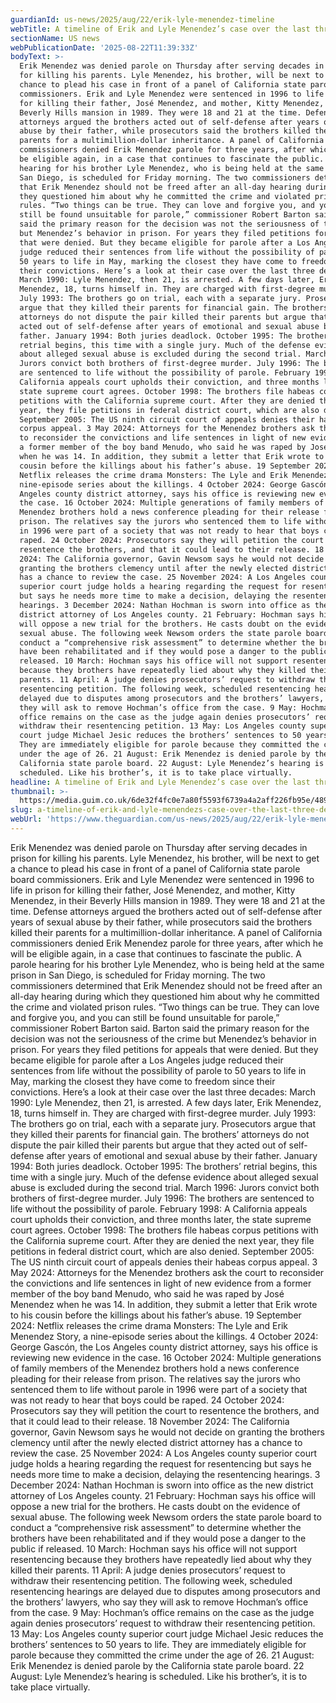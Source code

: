 ```yaml
---
guardianId: us-news/2025/aug/22/erik-lyle-menendez-timeline
webTitle: A timeline of Erik and Lyle Menendez’s case over the last three decades
sectionName: US news
webPublicationDate: '2025-08-22T11:39:33Z'
bodyText: >-
  Erik Menendez was denied parole on Thursday after serving decades in prison
  for killing his parents. Lyle Menendez, his brother, will be next to get a
  chance to plead his case in front of a panel of California state parole board
  commissioners. Erik and Lyle Menendez were sentenced in 1996 to life in prison
  for killing their father, José Menendez, and mother, Kitty Menendez, in their
  Beverly Hills mansion in 1989. They were 18 and 21 at the time. Defense
  attorneys argued the brothers acted out of self-defense after years of sexual
  abuse by their father, while prosecutors said the brothers killed their
  parents for a multimillion-dollar inheritance. A panel of California
  commissioners denied Erik Menendez parole for three years, after which he will
  be eligible again, in a case that continues to fascinate the public. A parole
  hearing for his brother Lyle Menendez, who is being held at the same prison in
  San Diego, is scheduled for Friday morning. The two commissioners determined
  that Erik Menendez should not be freed after an all-day hearing during which
  they questioned him about why he committed the crime and violated prison
  rules. “Two things can be true. They can love and forgive you, and you can
  still be found unsuitable for parole,” commissioner Robert Barton said. Barton
  said the primary reason for the decision was not the seriousness of the crime
  but Menendez’s behavior in prison. For years they filed petitions for appeals
  that were denied. But they became eligible for parole after a Los Angeles
  judge reduced their sentences from life without the possibility of parole to
  50 years to life in May, marking the closest they have come to freedom since
  their convictions. Here’s a look at their case over the last three decades:
  March 1990: Lyle Menendez, then 21, is arrested. A few days later, Erik
  Menendez, 18, turns himself in. They are charged with first-degree murder.
  July 1993: The brothers go on trial, each with a separate jury. Prosecutors
  argue that they killed their parents for financial gain. The brothers’
  attorneys do not dispute the pair killed their parents but argue that they
  acted out of self-defense after years of emotional and sexual abuse by their
  father. January 1994: Both juries deadlock. October 1995: The brothers’
  retrial begins, this time with a single jury. Much of the defense evidence
  about alleged sexual abuse is excluded during the second trial. March 1996:
  Jurors convict both brothers of first-degree murder. July 1996: The brothers
  are sentenced to life without the possibility of parole. February 1998: A
  California appeals court upholds their conviction, and three months later, the
  state supreme court agrees. October 1998: The brothers file habeas corpus
  petitions with the California supreme court. After they are denied the next
  year, they file petitions in federal district court, which are also denied.
  September 2005: The US ninth circuit court of appeals denies their habeas
  corpus appeal. 3 May 2024: Attorneys for the Menendez brothers ask the court
  to reconsider the convictions and life sentences in light of new evidence from
  a former member of the boy band Menudo, who said he was raped by José Menendez
  when he was 14. In addition, they submit a letter that Erik wrote to his
  cousin before the killings about his father’s abuse. 19 September 2024:
  Netflix releases the crime drama Monsters: The Lyle and Erik Menendez Story, a
  nine-episode series about the killings. 4 October 2024: George Gascón, the Los
  Angeles county district attorney, says his office is reviewing new evidence in
  the case. 16 October 2024: Multiple generations of family members of the
  Menendez brothers hold a news conference pleading for their release from
  prison. The relatives say the jurors who sentenced them to life without parole
  in 1996 were part of a society that was not ready to hear that boys could be
  raped. 24 October 2024: Prosecutors say they will petition the court to
  resentence the brothers, and that it could lead to their release. 18 November
  2024: The California governor, Gavin Newsom says he would not decide on
  granting the brothers clemency until after the newly elected district attorney
  has a chance to review the case. 25 November 2024: A Los Angeles county
  superior court judge holds a hearing regarding the request for resentencing
  but says he needs more time to make a decision, delaying the resentencing
  hearings. 3 December 2024: Nathan Hochman is sworn into office as the new
  district attorney of Los Angeles county. 21 February: Hochman says his office
  will oppose a new trial for the brothers. He casts doubt on the evidence of
  sexual abuse. The following week Newsom orders the state parole board to
  conduct a “comprehensive risk assessment” to determine whether the brothers
  have been rehabilitated and if they would pose a danger to the public if
  released. 10 March: Hochman says his office will not support resentencing
  because they brothers have repeatedly lied about why they killed their
  parents. 11 April: A judge denies prosecutors’ request to withdraw their
  resentencing petition. The following week, scheduled resentencing hearings are
  delayed due to disputes among prosecutors and the brothers’ lawyers, who say
  they will ask to remove Hochman’s office from the case. 9 May: Hochman’s
  office remains on the case as the judge again denies prosecutors’ request to
  withdraw their resentencing petition. 13 May: Los Angeles county superior
  court judge Michael Jesic reduces the brothers’ sentences to 50 years to life.
  They are immediately eligible for parole because they committed the crime
  under the age of 26. 21 August: Erik Menendez is denied parole by the
  California state parole board. 22 August: Lyle Menendez’s hearing is
  scheduled. Like his brother’s, it is to take place virtually.
headline: A timeline of Erik and Lyle Menendez’s case over the last three decades
thumbnail: >-
  https://media.guim.co.uk/6de32f4fc0e7a80f5593f6739a4a2aff226fb95e/489_0_2486_1989/500.jpg
slug: a-timeline-of-erik-and-lyle-menendezs-case-over-the-last-three-decades
webUrl: 'https://www.theguardian.com/us-news/2025/aug/22/erik-lyle-menendez-timeline'
---
```

Erik Menendez was denied parole on Thursday after serving decades in prison for killing his parents. Lyle Menendez, his brother, will be next to get a chance to plead his case in front of a panel of California state parole board commissioners. Erik and Lyle Menendez were sentenced in 1996 to life in prison for killing their father, José Menendez, and mother, Kitty Menendez, in their Beverly Hills mansion in 1989. They were 18 and 21 at the time. Defense attorneys argued the brothers acted out of self-defense after years of sexual abuse by their father, while prosecutors said the brothers killed their parents for a multimillion-dollar inheritance. A panel of California commissioners denied Erik Menendez parole for three years, after which he will be eligible again, in a case that continues to fascinate the public. A parole hearing for his brother Lyle Menendez, who is being held at the same prison in San Diego, is scheduled for Friday morning. The two commissioners determined that Erik Menendez should not be freed after an all-day hearing during which they questioned him about why he committed the crime and violated prison rules. “Two things can be true. They can love and forgive you, and you can still be found unsuitable for parole,” commissioner Robert Barton said. Barton said the primary reason for the decision was not the seriousness of the crime but Menendez’s behavior in prison. For years they filed petitions for appeals that were denied. But they became eligible for parole after a Los Angeles judge reduced their sentences from life without the possibility of parole to 50 years to life in May, marking the closest they have come to freedom since their convictions. Here’s a look at their case over the last three decades: March 1990: Lyle Menendez, then 21, is arrested. A few days later, Erik Menendez, 18, turns himself in. They are charged with first-degree murder. July 1993: The brothers go on trial, each with a separate jury. Prosecutors argue that they killed their parents for financial gain. The brothers’ attorneys do not dispute the pair killed their parents but argue that they acted out of self-defense after years of emotional and sexual abuse by their father. January 1994: Both juries deadlock. October 1995: The brothers’ retrial begins, this time with a single jury. Much of the defense evidence about alleged sexual abuse is excluded during the second trial. March 1996: Jurors convict both brothers of first-degree murder. July 1996: The brothers are sentenced to life without the possibility of parole. February 1998: A California appeals court upholds their conviction, and three months later, the state supreme court agrees. October 1998: The brothers file habeas corpus petitions with the California supreme court. After they are denied the next year, they file petitions in federal district court, which are also denied. September 2005: The US ninth circuit court of appeals denies their habeas corpus appeal. 3 May 2024: Attorneys for the Menendez brothers ask the court to reconsider the convictions and life sentences in light of new evidence from a former member of the boy band Menudo, who said he was raped by José Menendez when he was 14. In addition, they submit a letter that Erik wrote to his cousin before the killings about his father’s abuse. 19 September 2024: Netflix releases the crime drama Monsters: The Lyle and Erik Menendez Story, a nine-episode series about the killings. 4 October 2024: George Gascón, the Los Angeles county district attorney, says his office is reviewing new evidence in the case. 16 October 2024: Multiple generations of family members of the Menendez brothers hold a news conference pleading for their release from prison. The relatives say the jurors who sentenced them to life without parole in 1996 were part of a society that was not ready to hear that boys could be raped. 24 October 2024: Prosecutors say they will petition the court to resentence the brothers, and that it could lead to their release. 18 November 2024: The California governor, Gavin Newsom says he would not decide on granting the brothers clemency until after the newly elected district attorney has a chance to review the case. 25 November 2024: A Los Angeles county superior court judge holds a hearing regarding the request for resentencing but says he needs more time to make a decision, delaying the resentencing hearings. 3 December 2024: Nathan Hochman is sworn into office as the new district attorney of Los Angeles county. 21 February: Hochman says his office will oppose a new trial for the brothers. He casts doubt on the evidence of sexual abuse. The following week Newsom orders the state parole board to conduct a “comprehensive risk assessment” to determine whether the brothers have been rehabilitated and if they would pose a danger to the public if released. 10 March: Hochman says his office will not support resentencing because they brothers have repeatedly lied about why they killed their parents. 11 April: A judge denies prosecutors’ request to withdraw their resentencing petition. The following week, scheduled resentencing hearings are delayed due to disputes among prosecutors and the brothers’ lawyers, who say they will ask to remove Hochman’s office from the case. 9 May: Hochman’s office remains on the case as the judge again denies prosecutors’ request to withdraw their resentencing petition. 13 May: Los Angeles county superior court judge Michael Jesic reduces the brothers’ sentences to 50 years to life. They are immediately eligible for parole because they committed the crime under the age of 26. 21 August: Erik Menendez is denied parole by the California state parole board. 22 August: Lyle Menendez’s hearing is scheduled. Like his brother’s, it is to take place virtually.

